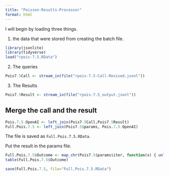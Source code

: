 ```yaml
---
title: "Poisson-Results-Processor"
format: html
---
```


I will begin by loading three things.  

1. the data that were stored from creating the batch file.

```r
library(jsonlite)
library(tidyverse)
load("rpois-7.5.RData")
```

2. The queries

```r
Pois7.5Call <- stream_in(file("rpois-7.5-Call-Revised.jsonl"))
```

3. The Results

```r
Pois7.5Result <- stream_in(file("rpois-7.5_output.jsonl"))
```

## Merge the call and the result

```r
Pois.7.5.OpenAI <- left_join(Pois7.5Call,Pois7.5Result)
Full.Pois.7.5 <- left_join(Pois7.5$params, Pois.7.5.OpenAI)
```

The file is saved as `Full.Pois.7.5.RData`.

Put the result in the params file.

```r
Full.Pois.7.5$Outcome <- map_chr(Pois7.5$params$iter, function(x) { unlist(Pois7.5Result$response$body$choices[[x]][[2]][2]) })
table(Full.Pois.7.5$Outcome)
```

```r
save(Full.Pois.7.5, file="Full.Pois.7.5.RData")
```

